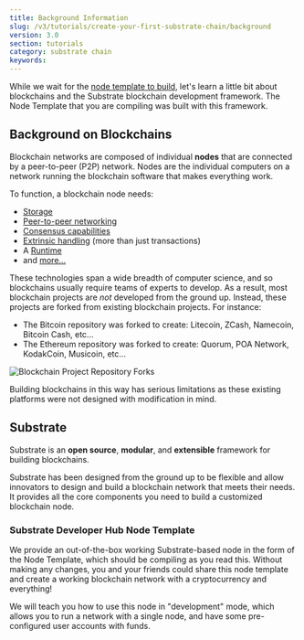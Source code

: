 ```yaml
---
title: Background Information
slug: /v3/tutorials/create-your-first-substrate-chain/background
version: 3.0 
section: tutorials
category: substrate chain
keywords:
---
```


While we wait for the [node template to build](setup/#compiling-substrate), let's learn a little
bit about blockchains and the Substrate blockchain development framework. The Node Template
that you are compiling was built with this framework.

## Background on Blockchains

Blockchain networks are composed of individual **nodes** that are connected by a peer-to-peer (P2P)
network. Nodes are the individual computers on a network running the blockchain software that makes
everything work.

To function, a blockchain node needs:

- [Storage](../../../v3/docs/advanced/storage)
- [Peer-to-peer networking](https://libp2p.io)
- [Consensus capabilities](../../../v3/docs/advanced/consensus)
- [Extrinsic handling](../../../v3/docs/concepts/extrinsics) (more than just transactions)
- A [Runtime](../../../v3/docs/runtime/index)
- and [more...](../../index)

These technologies span a wide breadth of computer science, and so blockchains usually require teams
of experts to develop. As a result, most blockchain projects are _not_ developed from the ground up.
Instead, these projects are forked from existing blockchain projects. For instance:

- The Bitcoin repository was forked to create: Litecoin, ZCash, Namecoin, Bitcoin Cash, etc...
- The Ethereum repository was forked to create: Quorum, POA Network, KodakCoin, Musicoin, etc...

![Blockchain Project Repository Forks](../../../../src/images/tutorials/01-create-your-first-chain/forks.png)

Building blockchains in this way has serious limitations as these existing platforms were not
designed with modification in mind.

## Substrate

Substrate is an **open source**, **modular**, and **extensible** framework for building blockchains.

Substrate has been designed from the ground up to be flexible and allow innovators to design and
build a blockchain network that meets their needs. It provides all the core components you need to
build a customized blockchain node.

### Substrate Developer Hub Node Template

We provide an out-of-the-box working Substrate-based node in the form of the Node Template, which
should be compiling as you read this. Without making any changes, you and your friends could share
this node template and create a working blockchain network with a cryptocurrency and everything!

We will teach you how to use this node in "development" mode, which allows you to run a network with
a single node, and have some pre-configured user accounts with funds.
